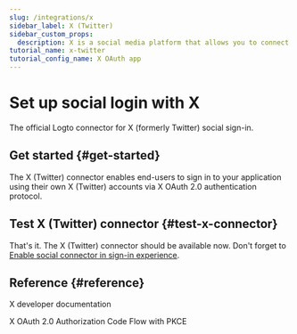 ```yaml
---
slug: /integrations/x
sidebar_label: X (Twitter)
sidebar_custom_props:
  description: X is a social media platform that allows you to connect with friends and family.
tutorial_name: x-twitter
tutorial_config_name: X OAuth app
---
```




# Set up social login with X

The official Logto connector for X (formerly Twitter) social sign-in.

<GuideTip />

## Get started \{#get-started}

The X (Twitter) connector enables end-users to sign in to your application using their own X (Twitter) accounts via X OAuth 2.0 authentication protocol.

<Integration />

## Test X (Twitter) connector \{#test-x-connector}

That's it. The X (Twitter) connector should be available now. Don't forget to [Enable social connector in sign-in experience](/connectors/social-connectors/#enable-social-sign-in).

## Reference \{#reference}

<Url href="https://developer.x.com/en/docs">X developer documentation</Url>

<Url href="https://developer.x.com/en/docs/authentication/oauth-2-0/authorization-code">
  X OAuth 2.0 Authorization Code Flow with PKCE
</Url>
